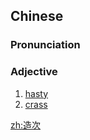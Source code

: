 ==Chinese==
{{zh-forms}}

===Pronunciation===
{{zh-pron
|m=zàocì
|cat=a
}}

===Adjective===
{{zh-adj}}

# [[hasty]]
# [[crass]]

[[zh:造次]]